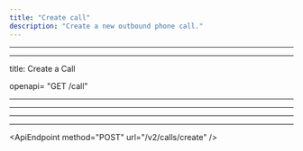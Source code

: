 ```yaml
---
title: "Create call"
description: "Create a new outbound phone call."
---
```


---

---

title: Create a Call

openapi= "GET /call"

---

---

---

---

\<ApiEndpoint method="POST" url="/v2/calls/create" /\>